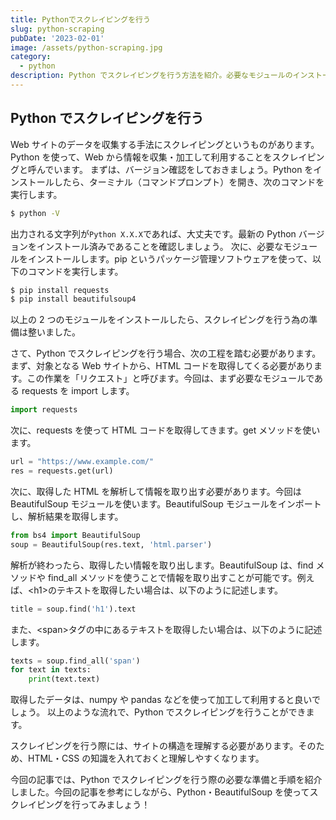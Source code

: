 ```yaml
---
title: Pythonでスクレイピングを行う
slug: python-scraping
pubDate: '2023-02-01'
image: /assets/python-scraping.jpg
category:
  - python
description: Python でスクレイピングを行う方法を紹介。必要なモジュールのインストール、リクエスト・解析などの流れをまとめています。
---
```


## Python でスクレイピングを行う

Web サイトのデータを収集する手法にスクレイピングというものがあります。Python を使って、Web から情報を収集・加工して利用することをスクレイピングと呼んでいます。 まずは、バージョン確認をしておきましょう。Python をインストールしたら、ターミナル（コマンドプロンプト）を開き、次のコマンドを実行します。

```sh
$ python -V
```

出力される文字列が`Python X.X.X`であれば、大丈夫です。最新の Python バージョンをインストール済みであることを確認しましょう。 次に、必要なモジュールをインストールします。pip というパッケージ管理ソフトウェアを使って、以下のコマンドを実行します。

```sh
$ pip install requests
$ pip install beautifulsoup4
```

以上の 2 つのモジュールをインストールしたら、スクレイピングを行う為の準備は整いました。

さて、Python でスクレイピングを行う場合、次の工程を踏む必要があります。まず、対象となる Web サイトから、HTML コードを取得してくる必要があります。この作業を「リクエスト」と呼びます。今回は、まず必要なモジュールである requests を import します。

```python
import requests
```

次に、requests を使って HTML コードを取得してきます。get メソッドを使います。

```python
url = "https://www.example.com/"
res = requests.get(url)
```

次に、取得した HTML を解析して情報を取り出す必要があります。今回は BeautifulSoup モジュールを使います。BeautifulSoup モジュールをインポートし、解析結果を取得します。

```python
from bs4 import BeautifulSoup
soup = BeautifulSoup(res.text, 'html.parser')
```

解析が終わったら、取得したい情報を取り出します。BeautifulSoup は、find メソッドや find_all メソッドを使うことで情報を取り出すことが可能です。例えば、\<h1>のテキストを取得したい場合は、以下のように記述します。

```python
title = soup.find('h1').text
```

また、\<span>タグの中にあるテキストを取得したい場合は、以下のように記述します。

```python
texts = soup.find_all('span')
for text in texts:
    print(text.text)
```

取得したデータは、numpy や pandas などを使って加工して利用すると良いでしょう。 以上のような流れで、Python でスクレイピングを行うことができます。

スクレイピングを行う際には、サイトの構造を理解する必要があります。そのため、HTML・CSS の知識を入れておくと理解しやすくなります。

今回の記事では、Python でスクレイピングを行う際の必要な準備と手順を紹介しました。今回の記事を参考にしながら、Python・BeautifulSoup を使ってスクレイピングを行ってみましょう！
